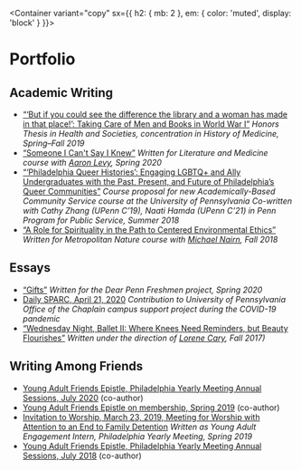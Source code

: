 
<Meta title="Portfolio" />

<Container
  variant="copy"
  sx={{
    h2: { mb: 2 },
    em: { color: 'muted', display: 'block' }
  }}>

# Portfolio

## Academic Writing
- [“‘But if you could see the difference the library and a woman has made in that place!’: Taking Care of Men and Books in World War I”](/thesis.pdf)
  *Honors Thesis in Health and Societies, concentration in History of Medicine, Spring–Fall 2019*
- [“Someone I Can't Say I Knew”](/engl207refl.pdf)
  *Written for Literature and Medicine course with [Aaron Levy](https://slought.org/network/aaron_levy), Spring 2020*
- [“‘Philadelphia Queer Histories’: Engaging LGBTQ+ and Ally Undergraduates with the Past, Present, and Future of Philadelphia’s Queer Communities”](/lgbtq.pdf)
  *Course proposal for new Academically-Based Community Service course at the University of Pennsylvania*
  *Co-written with Cathy Zhang (UPenn C’19), Naati Hamda (UPenn C’21) in Penn Program for Public Service, Summer 2018*
- [“A Role for Spirituality in the Path to Centered Environmental Ethics”](/urbs290final.pdf)
  *Written for Metropolitan Nature course with [Michael Nairn](https://urban.sas.upenn.edu/urban/faculty/michael-nairn), Fall 2018* 
  
## Essays
- [“Gifts”](http://dearpennfresh.com/2020#/gifts-catherine-c/)
  *Written for the Dear Penn Freshmen project, Spring 2020*
- [Daily SPARC, April 21, 2020](https://chaplain.upenn.edu/daily-sparc-tuesday-4-21-catherine-campbell/)
  *Contribution to University of Pennsylvania Office of the Chaplain campus support project during the COVID-19 pandemic*
- [“Wednesday Night, Ballet II: Where Knees Need Reminders, but Beauty Flourishes”](https://safekidsstories.com/wednesday-night-ballet-ii-where-knees-need-reminders-but-beauty-flourishes-ca0941217e87)
  *Written under the direction of [Lorene Cary](https://www.lorenecary.com), Fall 2017)*

## Writing Among Friends
- [Young Adult Friends Epistle, Philadelphia Yearly Meeting Annual Sessions, July 2020](https://www.pym.org/yafepistle20/) (co-author)
- [Young Adult Friends Epistle on membership, Spring 2019](https://www.pym.org/epistleonmembership/) (co-author)
- [Invitation to Worship, March 23, 2019, Meeting for Worship with Attention to an End to Family Detention](/berksworship.pdf)
  *Written as Young Adult Engagement Intern, Philadelphia Yearly Meeting, Spring 2019*
- [Young Adult Friends Epistle, Philadelphia Yearly Meeting Annual Sessions, July 2018](https://www.pym.org/2018-young-adult-friends-epistle/) (co-author)

</Container>

